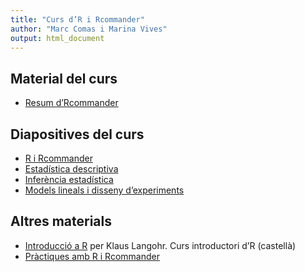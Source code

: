 ```yaml
---
title: "Curs d’R i Rcommander"
author: "Marc Comas i Marina Vives"
output: html_document
---
```


## Material del curs

  * [Resum d'Rcommander](apunts_rcmdr.pdf)

## Diapositives del curs

  * [R i Rcommander](R_Rcmdr.html)
  * [Estadística descriptiva](desc_stat.html)
  * [Inferència estadística](desc_stat.html)
  * [Models lineals i disseny d'experiments](models.html)

## Altres materials

  * [Introducció a R ](http://www-eio.upc.es/teaching/best/R/TutorialR.pdf) per Klaus Langohr. Curs introductori d'R (castellà)
  * [Pràctiques amb R i Rcommander](doc_practicas.pdf)
